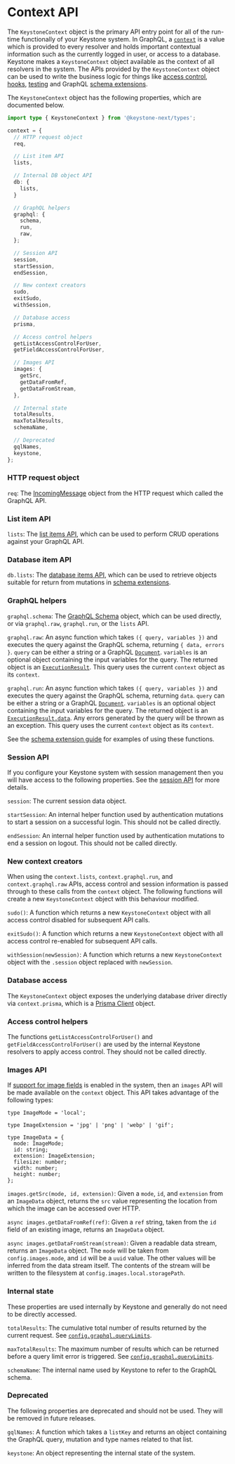
# Context API

The `KeystoneContext` object is the primary API entry point for all of the run-time functionally of your Keystone system.
In GraphQL, a [`context`](https://graphql.org/learn/execution/#root-fields-resolvers) is a value which is provided to every resolver and holds important contextual information such as the currently logged in user, or access to a database.
Keystone makes a `KeystoneContext` object available as the context of all resolvers in the system.
The APIs provided by the `KeystoneContext` object can be used to write the business logic for things like [access control](../guides/access-control), [hooks](../guides/hooks), [testing](../guides/testing) and GraphQL [schema extensions](../guides/schema-extension).

The `KeystoneContext` object has the following properties, which are documented below.

```typescript
import type { KeystoneContext } from '@keystone-next/types';

context = {
  // HTTP request object
  req,

  // List item API
  lists,

  // Internal DB object API
  db: {
    lists,
  }

  // GraphQL helpers
  graphql: {
    schema,
    run,
    raw,
  };

  // Session API
  session,
  startSession,
  endSession,

  // New context creators
  sudo,
  exitSudo,
  withSession,

  // Database access
  prisma,

  // Access control helpers
  getListAccessControlForUser,
  getFieldAccessControlForUser,

  // Images API
  images: {
    getSrc,
    getDataFromRef,
    getDataFromStream,
  },

  // Internal state
  totalResults,
  maxTotalResults,
  schemaName,

  // Deprecated
  gqlNames,
  keystone,
};
```

### HTTP request object

`req`: The [IncomingMessage](https://nodejs.org/api/http.html#http_class_http_incomingmessage) object from the HTTP request which called the GraphQL API.

### List item API

`lists`: The [list items API](./list-items), which can be used to perform CRUD operations against your GraphQL API.

### Database item API

`db.lists`: The [database items API](./db-items), which can be used to retrieve objects suitable for return from mutations in [schema extensions](../guides/schema-extension).

### GraphQL helpers

`graphql.schema`: The [GraphQL Schema](https://graphql.org/graphql-js/type/#graphqlschema) object, which can be used directly, or via `graphql.raw`, `graphql.run`, or the `lists` API.

`graphql.raw`: An async function which takes `({ query, variables })` and executes the query against the GraphQL schema, returning `{ data, errors }`.
`query` can be either a string or a GraphQL [`Document`](https://graphql.org/graphql-js/language/#parse).
`variables` is an optional object containing the input variables for the query.
The returned object is an [`ExecutionResult`](https://graphql.org/graphql-js/execution/).
This query uses the current `context` object as its `context`.

`graphql.run`: An async function which takes `({ query, variables })` and executes the query against the GraphQL schema, returning `data`.
`query` can be either a string or a GraphQL [`Document`](https://graphql.org/graphql-js/language/#parse).
`variables` is an optional object containing the input variables for the query.
The returned object is an [`ExecutionResult.data`](https://graphql.org/graphql-js/execution/).
Any errors generated by the query will be thrown as an exception.
This query uses the current `context` object as its `context`.

See the [schema extension guide](../guides/schema-extension) for examples of using these functions.

### Session API

If you configure your Keystone system with session management then you will have access to the following properties.
See the [session API](./session#session-context) for more details.

`session`: The current session data object.

`startSession`: An internal helper function used by authentication mutations to start a session on a successful login. This should not be called directly.

`endSession`: An internal helper function used by authentication mutations to end a session on logout. This should not be called directly.

### New context creators

When using the `context.lists`, `context.graphql.run`, and `context.graphql.raw` APIs, access control and session information is passed through to these calls from the `context` object.
The following functions will create a new `KeystoneContext` object with this behaviour modified.

`sudo()`: A function which returns a new `KeystoneContext` object with all access control disabled for subsequent API calls.

`exitSudo()`: A function which returns a new `KeystoneContext` object with all access control re-enabled for subsequent API calls.

`withSession(newSession)`: A function which returns a new `KeystoneContext` object with the `.session` object replaced with `newSession`.

### Database access

The `KeystoneContext` object exposes the underlying database driver directly via `context.prisma`, which is a [Prisma Client](https://www.prisma.io/docs/reference/api-reference/prisma-client-reference) object.

### Access control helpers

The functions `getListAccessControlForUser()` and `getFieldAccessControlForUser()` are used by the internal Keystone resolvers to apply access control.
They should not be called directly.

### Images API

If [support for image fields](./config#images) is enabled in the system, then an `images` API will be made available on the `context` object.
This API takes advantage of the following types:

```
type ImageMode = 'local';

type ImageExtension = 'jpg' | 'png' | 'webp' | 'gif';

type ImageData = {
  mode: ImageMode;
  id: string;
  extension: ImageExtension;
  filesize: number;
  width: number;
  height: number;
};
```

`images.getSrc(mode, id, extension)`: Given a `mode`, `id`, and `extension` from an `ImageData` object, returns the `src` value representing the location from which the image can be accessed over HTTP.

`async images.getDataFromRef(ref)`: Given a `ref` string, taken from the `id` field of an existing image, returns an `ImageData` object.

`async images.getDataFromStream(stream)`: Given a readable data stream, returns an `ImageData` object. The `mode` will be taken from `config.images.mode`, and `id` will be a `uuid` value. The other values will be inferred from the data stream itself. The contents of the stream will be written to the filesystem at `config.images.local.storagePath`.

### Internal state

These properties are used internally by Keystone and generally do not need to be directly accessed.

`totalResults`: The cumulative total number of results returned by the current request. See [`config.graphql.queryLimits`](./config#graphql).

`maxTotalResults`: The maximum number of results which can be returned before a query limit error is triggered. See [`config.graphql.queryLimits`](./apis/config#graphql).

`schemaName`: The internal name used by Keystone to refer to the GraphQL schema.

### Deprecated

The following properties are deprecated and should not be used.
They will be removed in future releases.

`gqlNames`: A function which takes a `listKey` and returns an object containing the GraphQL query, mutation and type names related to that list.

`keystone`: An object representing the internal state of the system.

